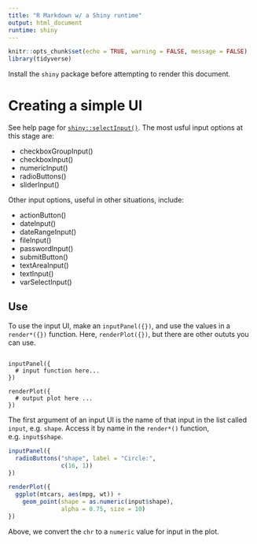 ```yaml
---
title: "R Markdown w/ a Shiny runtime"
output: html_document
runtime: shiny
---
```


```r
knitr::opts_chunk$set(echo = TRUE, warning = FALSE, message = FALSE)
library(tidyverse)
```

Install the `shiny` package before attempting to render this document.

# Creating a simple UI

See help page for [`shiny::selectInput()`](https://www.rdocumentation.org/packages/shiny.semantic/versions/0.4.3/topics/selectInput). The most usful input options at this stage are:

- checkboxGroupInput()
- checkboxInput()
- numericInput()
- radioButtons()
- sliderInput()

Other input options, useful in other situations, include:

- actionButton()
- dateInput()
- dateRangeInput()
- fileInput()
- passwordInput()
- submitButton()
- textAreaInput()
- textInput()
- varSelectInput()

## Use

To use the input UI, make an `inputPanel({})`, and use the values in a `render*({})` function. Here, `renderPlot({})`, but there are other oututs you can use.

```

inputPanel({
  # input function here...
})

renderPlot({
  # output plot here ...
})

```

The first argument of an input UI is the name of that input in the list called `input`, e.g. `shape`. Access it by name in the `render*()` function, e.g. `input$shape`.

```r

inputPanel({
  radioButtons("shape", label = "Circle:",
               c(16, 1))
})

renderPlot({
  ggplot(mtcars, aes(mpg, wt)) +
    geom_point(shape = as.numeric(input$shape), 
               alpha = 0.75, size = 10)
})

```

Above, we convert the `chr` to a `numeric` value for input in the plot. 